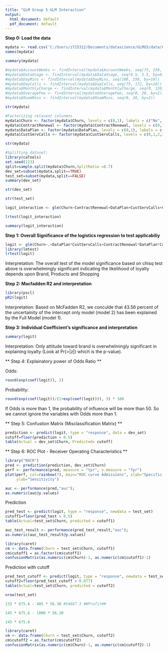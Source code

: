 ---
title: "GLM Group 5 GLM Interaction"
output:
  html_document: default
  pdf_document: default
---

**Step 0: Load the data**

```{r setup, include=FALSE}
mydata <- read.csv('C:/Users/z725312/Documents/datascience/GLMG5/data/Cellphone-1.csv', header=TRUE)
names(mydata)
```


```{r}
summary(mydata)
```

```{r}
#mydata$AccountWeeks <- findInterval(mydata$AccountWeeks, seq(75, 250, by=12.5))
#mydata$DataUsage <- findInterval(mydata$DataUsage, seq(0.5, 5.5, by=0.5))
#mydata$DayMins <- findInterval(mydata$DayMins, seq(100, 250, by=10))
#mydata$DayCalls <- findInterval(mydata$DayCalls, seq(75, 172, by=10))
#mydata$MonthlyCharge <- findInterval(mydata$MonthlyCharge, seq(0, 120, by=10))
#mydata$OverageFee <- findInterval(mydata$OverageFee, seq(0, 20, by=2))
#mydata$RoamMins <- findInterval(mydata$RoamMins, seq(0, 20, by=2))
```

```{r}
str(mydata)
```


```{r}
#Factorizing relavent colunmns
mydata$Churn <- factor(mydata$Churn, levels = c(0,1), labels = c("No", "Yes"))
mydata$ContractRenewal <- factor(mydata$ContractRenewal, levels = c(0,1), labels = c("No", "Yes"))
mydata$DataPlan <- factor(mydata$DataPlan, levels = c(0,1), labels = c("No", "Yes"))
mydata$CustServCalls <- factor(mydata$CustServCalls, levels = c(0,1,2,3,4,5,6,7,8,9), labels = c(0,1,2,3,4,5,6,7,8,9))
```

```{r}
str(mydata)
```


```{r}
#Splitting dataset:
library(caTools)
set.seed(123)
split=sample.split(mydata$Churn,SplitRatio =0.7)
dev_set=subset(mydata,split==TRUE)
test_set=subset(mydata,split==FALSE)
summary(dev_set)
```

```{r}
str(dev_set)
```

```{r}
str(test_set)
```


```{r}
logit_interaction <- glm(Churn~ContractRenewal+DataPlan+CustServCalls+ContractRenewal*DataPlan*CustServCalls, data=dev_set, family = binomial)
```

```{r}
lrtest(logit_interaction)
```


```{r}
summary(logit_interaction)
```


**Step 1: Overall Significance of the logistics regression to test applicabiliy**

```{r}
logit <- glm(Churn~.+DataPlan*CustServCalls+ContractRenewal*DataPlan*CustServCalls, data=dev_set, family = binomial)
library(lmtest)
lrtest(logit)
```

Interpretation:
The overall test of the model significance based on chisq test above is overwhelmingly significant indicating the likelihood of loyalty depends upon Brand, Products and Shopping

**Step 2: Macfadden R2 and interpretation**

```{r}
library(pscl)
pR2(logit)
```

Interpretation:
Based on McFadden R2, we conculde that 43.56 percent of the uncertainity of the intercept only model (model 2) has been explained by the Full Model (model 1). 

**Step 3: Individual Coefficient's significance and interpretation**

```{r}
summary(logit)
```

Interpretation:
Only attitude toward brand is overwhelmingly significant in explaining loyalty (Look at Pr(>|z|) which is the p-value).  

** Step 4: Explainatory power of Odds Ratio **

Odds:
```{r}
round(exp(coef(logit)), 2)
```

Probability:
```{r}
round(exp(coef(logit))/(1+exp(coef(logit))), 3) * 100
```

If Odds is more than 1, the probability of influence will be more than 50. So we cannot ignore the variables with Odds more than 1.

** Step 5: Confustion Matrix (Misclassification Matrix) **

```{r}
prediction <- predict(logit, type = "response", data = dev_set)
cutoff=floor(prediction > 0.5)
table(Actual = dev_set$Churn, Predicted= cutoff)
```

** Step 6: ROC Plot - Receiver Operating Characteristics **

```{r}
library("ROCR")    
pred <- prediction(prediction, dev_set$Churn)    
perf <- performance(pred, measure = "tpr", x.measure = "fpr")     
plot(perf, col=rainbow(7), main="ROC curve Admissions", xlab="Specificity", 
     ylab="Sensitivity") 
```

```{r}
auc <- performance(pred,"auc"); 
as.numeric(auc@y.values)
```





Prediction
```{r}
pred_test <- predict(logit, type = "response", newdata = test_set)
cutoff1=floor(pred_test > 0.5) 
table(Actual=test_set$Churn, predicted = cutoff1)
```


```{r}
auc_test_result <- performance(pred_test_result,"auc"); 
as.numeric(auc_test_result@y.values)
```

```{r}
library(caret)
cm <- data.frame(Churn = test_set$Churn, cutoff1)
cm$cutoff1 = as.factor(cm$cutoff1)
confusionMatrix(as.numeric(cm$Churn)-1, as.numeric(cm$cutoff1)-1)
```

Prediction with cutoff
```{r}
pred_test_cutoff <- predict(logit, type = "response", newdata = test_set)
cutoff2=floor(pred_test_cutoff > 0.077) 
table(Actual=test_set$Churn, predicted = cutoff2)
```

```{r}
nrow(test_set)
```


```{r}
133 * 675.6 - 485 * 56.30 #54667.3 ##Profit##
```


```{r}
145 * 675.6 - 1000 * 56.30
```

```{r}
145 * 675.6
```

```{r}
library(caret)
cm <- data.frame(Churn = test_set$Churn, cutoff2)
cm$cutoff2 = as.factor(cm$cutoff2)
confusionMatrix(as.numeric(cm$Churn)-1, as.numeric(cm$cutoff2)-1)
```

